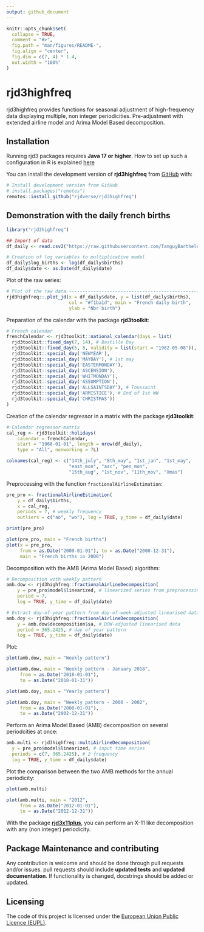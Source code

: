 ```yaml
---
output: github_document
---
```


<!-- README.md is generated from README.Rmd. Please edit that file -->

```r
knitr::opts_chunk$set(
  collapse = TRUE,
  comment = "#>",
  fig.path = "man/figures/README-",
  fig.align = "center",
  fig.dim = c(7, 4) * 1.4,
  out.width = "100%"
)
```

# rjd3highfreq

<!-- badges: start -->
<!-- badges: end -->

rjd3highfreq provides functions for seasonal adjustment of high-frequency data displaying multiple, non integer periodicities. Pre-adjustment with extended airline model and Arima Model Based decomposition.


## Installation

Running rjd3 packages requires **Java 17 or higher**. How to set up such a configuration in R is explained [here](https://jdemetra-new-documentation.netlify.app/#Rconfig)

You can install the development version of **rjd3highfreq** from [GitHub](https://github.com/) with:

```r
# Install development version from GitHub
# install.packages("remotes")
remotes::install_github("rjdverse/rjd3highfreq")
```


## Demonstration with the daily french births

```r
library("rjd3highfreq")
```


```r
## Import of data
df_daily <- read.csv2("https://raw.githubusercontent.com/TanguyBarthelemy/Tsace_RJD_Webinar_Dec22/b5fcf6b14ae47393554950547ef4788a0068a0f6/Data/TS_daily_births_franceM_1968_2020.csv")

# Creation of log variables to multiplicative model
df_daily$log_births <- log(df_daily$births)
df_daily$date <- as.Date(df_daily$date)
``` 


Plot of the raw series:

```r
# Plot of the raw data ----------------------------------------------------
rjd3highfreq::.plot_jd(x = df_daily$date, y = list(df_daily$births),
                       col = "#f1ba1d", main = "French daily birth",
                       ylab = "Nbr birth")
```

Preparation of the calendar with the package **rjd3toolkit**:

```r
# French calendar
frenchCalendar <- rjd3toolkit::national_calendar(days = list(
  rjd3toolkit::fixed_day(7, 14), # Bastille Day
  rjd3toolkit::fixed_day(5, 8, validity = list(start = "1982-05-08")), # End of 2nd WW
  rjd3toolkit::special_day('NEWYEAR'),
  rjd3toolkit::special_day('MAYDAY'), # 1st may
  rjd3toolkit::special_day('EASTERMONDAY'),
  rjd3toolkit::special_day('ASCENSION'),
  rjd3toolkit::special_day('WHITMONDAY'),
  rjd3toolkit::special_day('ASSUMPTION'),
  rjd3toolkit::special_day('ALLSAINTSDAY'), # Toussaint
  rjd3toolkit::special_day('ARMISTICE'), # End of 1st WW
  rjd3toolkit::special_day('CHRISTMAS'))
)
```

Creation of the calendar regressor in a matrix with the package **rjd3toolkit**:

```r
# Calendar regressor matrix
cal_reg <- rjd3toolkit::holidays(
    calendar = frenchCalendar,
    start = "1968-01-01", length = nrow(df_daily),
    type = "All", nonworking = 7L)

colnames(cal_reg) <- c("14th_july", "8th_may", "1st_jan", "1st_may",
                       "east_mon", "asc", "pen_mon",
                       "15th_aug", "1st_nov", "11th_nov", "Xmas")
```

Preprocessing with the function `fractionalAirlineEstimation`:

```r
pre_pro <- fractionalAirlineEstimation(
    y = df_daily$births,
    x = cal_reg,
    periods = 7, # weekly frequency
    outliers = c("ao", "wo"), log = TRUE, y_time = df_daily$date)

print(pre_pro)
```

```r
plot(pre_pro, main = "French births")
plot(x = pre_pro,
     from = as.Date("2000-01-01"), to = as.Date("2000-12-31"),
     main = "French births in 2000")
```


Decomposition with the AMB (Arima Model Based) algorithm:

```r
# Decomposition with weekly pattern
amb.dow <- rjd3highfreq::fractionalAirlineDecomposition(
    y = pre_pro$model$linearized, # linearized series from preprocessing
    period = 7,
    log = TRUE, y_time = df_daily$date)

# Extract day-of-year pattern from day-of-week-adjusted linearised data
amb.doy <- rjd3highfreq::fractionalAirlineDecomposition(
    y = amb.dow$decomposition$sa, # DOW-adjusted linearised data
    period = 365.2425, # day of year pattern
    log = TRUE, y_time = df_daily$date)
```


Plot:

```r
plot(amb.dow, main = "Weekly pattern")
```

```r
plot(amb.dow, main = "Weekly pattern - January 2018",
     from = as.Date("2018-01-01"),
     to = as.Date("2018-01-31"))
```

```r
plot(amb.doy, main = "Yearly pattern")
```

```r
plot(amb.doy, main = "Weekly pattern - 2000 - 2002",
     from = as.Date("2000-01-01"),
     to = as.Date("2002-12-31"))
```

Perform an Arima Model Based (AMB) decomposition on several periodcities at once:

```r
amb.multi <- rjd3highfreq::multiAirlineDecomposition(
  y = pre_pro$model$linearized, # input time series
  periods = c(7, 365.2425), # 2 frequency
  log = TRUE, y_time = df_daily$date)
```


Plot the comparison between the two AMB methods for the annual periodicity:

```r
plot(amb.multi)
```

```r
plot(amb.multi, main = "2012",
     from = as.Date("2012-01-01"),
     to = as.Date("2012-12-31"))
```


With the package [**rjd3x11plus**](https://github.com/rjdverse/rjd3x11plus), you can perform an X-11 like decomposition with any (non integer) periodicity.


## Package Maintenance and contributing

Any contribution is welcome and should be done through pull requests and/or issues.
pull requests should include **updated tests** and **updated documentation**. If functionality is changed, docstrings should be added or updated.


## Licensing

The code of this project is licensed under the [European Union Public Licence (EUPL)](https://joinup.ec.europa.eu/collection/eupl/eupl-text-eupl-12).
